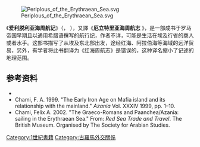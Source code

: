 [[File:Periplous_of_the_Erythraean_Sea.svg|thumb]]

《'''爱利脱利亚海周航记'''》（{{lang-el|Περίπλους τῆς Ἐρυθράς Θαλάσσης}}， {{lang-la|Periplus Maris Erythraei}}），又譯《'''厄立特里亚海周航志''' 》，是一部成书于罗马帝国早期且以通用希腊语撰写的航行纪，作者不详，可能是生活在埃及行省的商人或者水手。这部书描写了从埃及东北部出发，途经红海、阿拉伯海等海域的远洋贸易，另外，有学者将此书翻译为《红海周航志》是错误的，这种译名缩小了记述的地理范围。

==参考资料==
*{{cite book|ref=harv|last=Casson|first=Lionel|authorlink=Lionel Casson|title=The Periplus Maris Erythraei: Text With Introduction, Translation, and Commentary|url=https://archive.org/details/periplusmarisery0000unse|year=1989|publisher=Princeton University Press|isbn=0-691-04060-5}}
* Chami, F. A. 1999. "The Early Iron Age on Mafia island and its relationship with the mainland." ''Azania'' Vol. XXXIV 1999, pp. 1–10.
* Chami, Felix A. 2002. "The Graeco-Romans and Paanchea/Azania: sailing in the Erythraean Sea." From: ''Red Sea Trade and Travel''. The British Museum. Organised by The Society for Arabian Studies.
{{古罗马}}
[[Category:1世紀書籍|Category:1世紀書籍]]
[[Category:古羅馬外交關係|Category:古羅馬外交關係]]